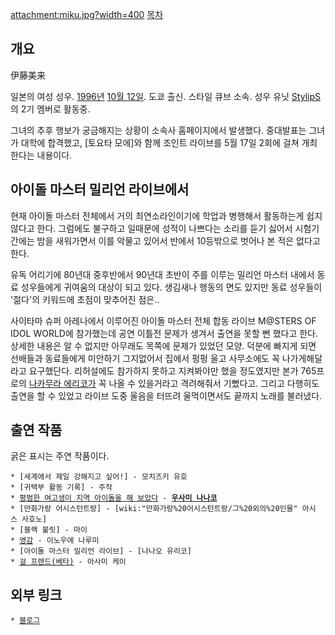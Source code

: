 attachment:miku.jpg?width=400
[[목차]]
== 개요 ==
伊藤美来

일본의 여성 성우. [[1996년]] [[10월 12일]]. 도쿄 출신. 스타일 큐브 소속.
성우 유닛 [[StylipS]] 의 2기 멤버로 활동중.

그녀의 추후 행보가 궁금해지는 상황이 소속사 홈페이지에서 발생했다. 중대발표는 그녀가 대학에 합격했고, [토요타 모에]와 함께 조인트 라이브를 5월 17일 2회에 걸쳐 개최한다는 내용이다.

== 아이돌 마스터 밀리언 라이브에서 ==
현재 아이돌 마스터 전체에서 거의 최연소라인이기에 학업과 병행해서 활동하는게 쉽지 않다고 한다. 그럼에도 불구하고 일때문에 성적이 나쁘다는 소리를 듣기 싫어서 시험기간에는 밤을 새워가면서 이를 악물고 있어서 반에서 10등밖으로 벗어나 본 적은 없다고 한다.

유독 어리기에 80년대 중후반에서 90년대 초반이 주를 이루는 밀리언 마스터 내에서 동료 성우들에게 귀여움의 대상이 되고 있다. 생김새나 행동의 면도 있지만 동료 성우들이 '젊다'의 키워드에 초점이 맞추어진 점은..

사이타마 슈퍼 아레나에서 이루어진 아이돌 마스터 전체 합동 라이브 M@STERS OF IDOL WORLD에 참가했는데 공연 이틀전 문제가 생겨서 출연을 못할 뻔 했다고 한다. 상세한 내용은 알 수 없지만 아무래도 목쪽에 문제가 있었던 모양. 덕분에 빠지게 되면 선배들과 동료들에게 미안하기 그지없어서 집에서 펑펑 울고 사무소에도 꼭 나가게해달라고 요구했단다. 리허설에도 참가하지 못하고 지켜봐야만 했을 정도였지만 본가 765프로의 [[나카무라 에리코]]가 꼭 나올 수 있을거라고 격려해줘서 기뻤다고. 그리고 다행히도 출연을 할 수 있었고 라이브 도중 울음을 터뜨려 울먹이면서도 끝까지 노래를 불러냈다.

== 출연 작품 ==
굵은 표시는 주연 작품이다.
 * [세계에서 제일 강해지고 싶어!] - 모치즈키 유호
 * [귀택부 활동 기록] - 주작
 * [[평범한 여고생이 지역 아이돌을 해 보았다]] - '''[[우사미 나나코]]'''
 * [만화가랑 어시스턴트랑] - [wiki:"만화가랑%20어시스턴트랑/그%20외의%20인물" 아시스 사호노]
 * [블랙 불릿] - 마이
 * [[영감]] - 이노우에 나루미
 * [아이돌 마스터 밀리언 라이브] - [나나오 유리코]
 * [[걸 프렌드(베타)]] - 아사미 케이

== 외부 링크 ==
 * [http://ameblo.jp/itou-miku/ 블로그]

